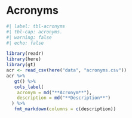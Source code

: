 # Acronyms

```r
#| label: tbl-acronyms
#| tbl-cap: acronyms.
#| warning: false
#| echo: false

library(readr)
library(here)
library(gt)
acr <- read_csv(here("data", "acronyms.csv"))
acr %>% 
   gt() %>%
   cols_label(
    acronym = md("**Acronym**"),
    description = md("**Description**")
  ) %>% 
   fmt_markdown(columns = c(description))
```


